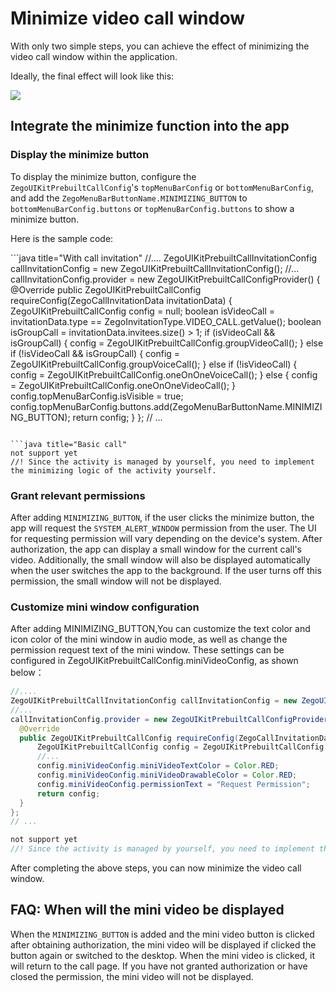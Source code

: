 # Minimize video call window

With only two simple steps, you can achieve the effect of minimizing the video call window within the application.

Ideally, the final effect will look like this:

<Frame width="256" height="auto" caption=""><img src="https://doc-media.zego.im/sdk-doc/Pics/zegocloud/call/android_minimize.gif" /></Frame>

## Integrate the minimize function into the app

### Display the minimize button

To display the minimize button, configure the `ZegoUIKitPrebuiltCallConfig`'s `topMenuBarConfig` or `bottomMenuBarConfig`, and add the `ZegoMenuBarButtonName.MINIMIZING_BUTTON` to  `bottomMenuBarConfig.buttons` or `topMenuBarConfig.buttons` to show a minimize button.

Here is the sample code:

<CodeGroup>
```java title="With call invitation"
//....
ZegoUIKitPrebuiltCallInvitationConfig callInvitationConfig = new ZegoUIKitPrebuiltCallInvitationConfig();
//...
callInvitationConfig.provider = new ZegoUIKitPrebuiltCallConfigProvider() {
  @Override
  public ZegoUIKitPrebuiltCallConfig requireConfig(ZegoCallInvitationData invitationData) {
      ZegoUIKitPrebuiltCallConfig config = null;
      boolean isVideoCall = invitationData.type == ZegoInvitationType.VIDEO_CALL.getValue();
      boolean isGroupCall = invitationData.invitees.size() > 1;
      if (isVideoCall && isGroupCall) {
          config = ZegoUIKitPrebuiltCallConfig.groupVideoCall();
      } else if (!isVideoCall && isGroupCall) {
          config = ZegoUIKitPrebuiltCallConfig.groupVoiceCall();
      } else if (!isVideoCall) {
          config = ZegoUIKitPrebuiltCallConfig.oneOnOneVoiceCall();
      } else {
          config = ZegoUIKitPrebuiltCallConfig.oneOnOneVideoCall();
      }
      config.topMenuBarConfig.isVisible = true;
      config.topMenuBarConfig.buttons.add(ZegoMenuBarButtonName.MINIMIZING_BUTTON);
      return config;
  }
};
// ...

```

```java title="Basic call"
not support yet
//! Since the activity is managed by yourself, you need to implement the minimizing logic of the activity yourself.
```
</CodeGroup>

### Grant relevant permissions

After adding `MINIMIZING_BUTTON`, if the user clicks the minimize button, the app will request the `SYSTEM_ALERT_WINDOW` permission from the user. The UI for requesting permission will vary depending on the device's system. After authorization, the app can display a small window for the current call's video. Additionally, the small window will also be displayed automatically when the user switches the app to the background. If the user turns off this permission, the small window will not be displayed.



### Customize mini window configuration

After adding MINIMIZING_BUTTON,You can customize the text color and icon color of the mini window in audio mode, as well as change the permission request text of the mini window. These settings can be configured in ZegoUIKitPrebuiltCallConfig.miniVideoConfig, as shown below：

<CodeGroup>

```java title="With call invitation"
//....
ZegoUIKitPrebuiltCallInvitationConfig callInvitationConfig = new ZegoUIKitPrebuiltCallInvitationConfig();
//...
callInvitationConfig.provider = new ZegoUIKitPrebuiltCallConfigProvider() {
  @Override
  public ZegoUIKitPrebuiltCallConfig requireConfig(ZegoCallInvitationData invitationData) {
      ZegoUIKitPrebuiltCallConfig config = ZegoUIKitPrebuiltCallConfig.oneOnOneVideoCall();
      //...
      config.miniVideoConfig.miniVideoTextColor = Color.RED;
      config.miniVideoConfig.miniVideoDrawableColor = Color.RED;
      config.miniVideoConfig.permissionText = "Request Permission";
      return config;
  }
};
// ...
```

```java title="Basic call"
not support yet
//! Since the activity is managed by yourself, you need to implement the minimizing logic of the activity yourself.
```
</CodeGroup>


After completing the above steps, you can now minimize the video call window.

## FAQ: When will the mini video be displayed

When the `MINIMIZING_BUTTON` is added and the  mini video button is clicked after obtaining authorization, the  mini video will be displayed if clicked the button again or switched to the desktop. When the mini video is clicked, it will return to the call page. If you have not granted authorization or have closed the permission, the  mini video will not be displayed.
